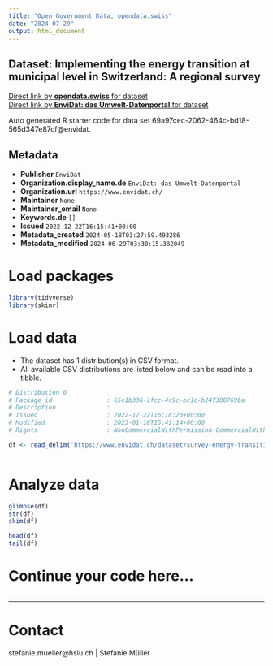 ```yaml
---
title: "Open Government Data, opendata.swiss"
date: "2024-07-29"
output: html_document
---
```


## Dataset: Implementing the energy transition at municipal level in Switzerland: A regional survey



[Direct link by **opendata.swiss** for dataset](https://opendata.swiss/de/dataset/implementing-the-energy-transition-at-municipal-level-in-switzerland-a-regional-survey)<br>
[Direct link by **EnviDat: das Umwelt-Datenportal** for dataset](https://www.envidat.ch/#/metadata/survey-energy-transition-municipal-level-switzerland)

Auto generated R starter code for data set 69a97cec-2062-464c-bd18-565d347e87cf@envidat.

## Metadata

- **Publisher** `EnviDat`
- **Organization.display_name.de** `EnviDat: das Umwelt-Datenportal`
- **Organization.url** `https://www.envidat.ch/`
- **Maintainer** `None`
- **Maintainer_email** `None`
- **Keywords.de** `[]`
- **Issued** `2022-12-22T16:15:41+00:00`
- **Metadata_created** `2024-05-18T03:27:59.493286`
- **Metadata_modified** `2024-06-29T03:30:15.382049`


# Load packages

```r

library(tidyverse)
library(skimr)

```

# Load data

-   The dataset has 1 distribution(s) in CSV format.
-   All available CSV distributions are listed below and can be read into a tibble.

```r

# Distribution 0
# Package_id               : 65c1b336-1fcc-4c9c-bc1c-b247300769ba
# Description              : 
# Issued                   : 2022-12-22T16:18:20+00:00
# Modified                 : 2023-01-18T15:41:14+00:00
# Rights                   : NonCommercialWithPermission-CommercialWithPermission-ReferenceRequired

df <- read_delim('https://www.envidat.ch/dataset/survey-energy-transition-municipal-level-switzerland/resource/07932f6b-27b2-4150-86a0-f33bbbfdc717')



```

# Analyze data

```r

glimpse(df)
str(df)
skim(df)

head(df)
tail(df)

```

# Continue your code here...

```r

```

------------------------------------------------------------------------

# Contact

stefanie.mueller@hslu.ch | Stefanie Müller
